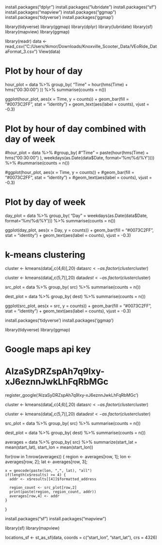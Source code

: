 install.packages("dplyr")
install.packages("lubridate")
install.packages("sf")
install.packages("mapview")
install.packages("ggmap")
install.packages('tidyverse')
install.packages('ggmap')

library(tidyverse)
library(ggmap)
library(dplyr)
library(lubridate)
library(sf)
library(mapview)
library(ggmap)

library(readr)
data <- read_csv("C:/Users/tkmor/Downloads/Knoxville_Scooter_Data/VEoRide_DataFormat_3.csv")
View(data)





# Plot by hour of day
hour_plot = data  %>%
group_by(
"Time" = hour(hms(Time) + hms("00:30:00") )) %>%
summarise(counts = n())


ggplot(hour_plot, aes(x = Time, y = counts)) + 
geom_bar(fill = "#0073C2FF", stat = "identity") +
geom_text(aes(label = counts), vjust = -0.3)




# Plot by hour of day combined with day of week
#hour_plot = data  %>%
#group_by(
#"Time" = paste(hour(hms(Time) + hms("00:30:00") ), weekdays(as.Date(data$Date, format='%m/%d/%Y')))) %>%
#summarise(counts = n())


#ggplot(hour_plot, aes(x = Time, y = counts)) + 
#geom_bar(fill = "#0073C2FF", stat = "identity") +
#geom_text(aes(label = counts), vjust = -0.3)



  
# Plot by day of week
day_plot = data  %>%
group_by(
"Day" = weekdays(as.Date(data$Date, format='%m/%d/%Y'))) %>%
summarise(counts = n())


ggplot(day_plot, aes(x = Day, y = counts)) + 
geom_bar(fill = "#0073C2FF", stat = "identity") +
geom_text(aes(label = counts), vjust = -0.3)



# k-means clustering
cluster <- kmeans(data[,c(4,6)],20)
data$src <- as.factor(cluster$cluster)

cluster <- kmeans(data[,c(5,7)],20)
data$dest <- as.factor(cluster$cluster)

src_plot = data  %>%
group_by(
src) %>%
summarise(counts = n())

dest_plot = data  %>%
group_by(
dest) %>%
summarise(counts = n())


ggplot(src_plot, aes(x = src, y = counts)) + 
geom_bar(fill = "#0073C2FF", stat = "identity") +
geom_text(aes(label = counts), vjust = -0.3)


install.packages('tidyverse')
install.packages('ggmap')

library(tidyverse)
library(ggmap)


# Google maps api key
# AIzaSyDRZspAh7q9Ixy-xJ6eznnJwkLhFqRbMGc

register_google('AIzaSyDRZspAh7q9Ixy-xJ6eznnJwkLhFqRbMGc')


cluster <- kmeans(data[,c(4,6)],20)
data$src <- as.factor(cluster$cluster)

cluster <- kmeans(data[,c(5,7)],20)
data$dest <- as.factor(cluster$cluster)

src_plot = data  %>%
group_by(
src) %>%
summarise(counts = n())

dest_plot = data  %>%
group_by(
dest) %>%
summarise(counts = n())



averages = data  %>%
    group_by(
        src) %>% summarize(start_lat = mean(start_lat), start_lon = mean(start_lon))


for(row in 1:nrow(averages)) {
    region <- averages[row, 1];
    lon <- averages[row, 2];
    lat <- averages[row, 3];

    x = geocode(paste(lon, ",", lat), "all")
    if(length(x$results) >= 4) {
      addr <- x$results[[4]]$formatted_address
  
      region_count <- src_plot[row,2]
      print(paste(region, region_count, addr))
      averages[row,4] <- addr
    }
  }

install.packages("sf")
install.packages("mapview")

library(sf)
library(mapview)

locations_sf <- st_as_sf(data, coords = c("start_lon", "start_lat"), crs = 4326)